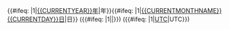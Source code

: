 {{#ifeq: {{{YEARURL}}}|1|[[{{CURRENTYEAR}}年]]|{{CURRENTYEAR}}年}}{{#ifeq: {{{DATEURL}}}|1|[[{{CURRENTMONTHNAME}}{{CURRENTDAY}}日]]|{{CURRENTMONTHNAME}}{{CURRENTDAY}}日}} ({{#ifeq: {{{WEEKURL}}}|1|[[星期{{CURRENTDAYNAMEABB}}|{{CURRENTDAYNAMEABB}}]]|{{CURRENTDAYNAMEABB}}}}) {{CURRENTTIME}} ({{#ifeq: {{{UTCURL}}}|1|[[UTC]]|UTC}})<noinclude>{{doc}}</noinclude>